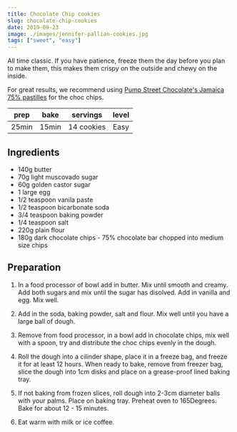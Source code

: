 ```yaml
---
title: Chocolate Chip cookies
slug: chocolate-chip-cookies
date: 2019-09-23
image: ./images/jennifer-pallian-cookies.jpg
tags: ["sweet", "easy"]
---
```


<StyledParagraph>All time classic. If you have patience, freeze them the day before you plan to make them, this makes them crispy on the outside and chewy on the inside.</StyledParagraph>

For great results, we recommend using [Pump Street Chocolate's Jamaica 75% pastilles](https://pumpstreetchocolate.com/products/dark-baking-pastilles-jamaica-75-bachelors-hall-estate) for the choc chips.

| prep | bake | servings | level |
| :-: | :-: | :-: | :-: |
| 25min | 15min | 14 cookies | Easy |


## Ingredients
- <ListItem>140g butter</ListItem>
- <ListItem>70g light muscovado sugar</ListItem>
- <ListItem>60g golden castor sugar</ListItem>
- <ListItem>1 large egg</ListItem>
- <ListItem>1/2 teaspoon vanila paste</ListItem>
- <ListItem>1/2 teaspoon bicarbonate soda</ListItem>
- <ListItem>3/4 teaspoon baking powder</ListItem>
- <ListItem>1/4 teaspoon salt</ListItem>
- <ListItem>220g plain flour</ListItem>
- <ListItem>180g dark chocolate chips - 75% chocolate bar chopped into medium size chips</ListItem>

## Preparation

1. In a food processor of bowl add in butter. Mix until smooth and creamy. Add both sugars and mix until the sugar has disolved. Add in vanilla and egg. Mix well.

2. Add in the soda, baking powder, salt and flour. Mix well until you have a large ball of dough.

3. Remove from food processor, in a bowl add in chocolate chips, mix well with a spoon, try and distribute the choc chips evenly in the dough.

4. Roll the dough into a cilinder shape, place it in a freeze bag, and freeze it for at least 12 hours. When ready to bake, remove from freezer bag, slice the dough into 1cm disks and place on a grease-proof lined baking tray.

5. If not baking from frozen slices, roll dough into 2-3cm diameter balls with your palms. Place on baking tray. Preheat oven to 165Degrees. Bake for about 12 - 15 minutes.

6. Eat warm with milk or ice coffee.
